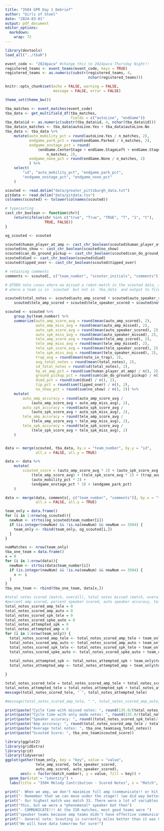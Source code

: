 ```yaml
---
title: "3504 GPR Day 1 Debrief"
author: "Girls of Steel"
date: "2024-03-01"
output: pdf_document
editor_options: 
  markdown: 
    wrap: 72
---
```


```r
library(devtools)
load_all("../tbaR")

event_code <- "2024paca" #change this to 2024paca Thursday Night!!
registered_teams <- event_teams(event_code, keys = TRUE)
registered_teams <- as.numeric(substr(registered_teams, 4, 
                                      nchar(registered_teams)))

knitr::opts_chunk$set(echo = FALSE, warning = FALSE, 
                      message = FALSE, error = FALSE)

theme_set(theme_bw())
```

```r
tba_matches <- event_matches(event_code)
tba_data <- get_multifield_df(tba_matches, 
                              fields = c("autoLine", "endGame"))
tba_data$id <- as.numeric(substr(tba_data$id, 4, nchar(tba_data$id)))
tba_data$n_matches <- tba_data$autoLine.Yes + tba_data$autoLine.No
tba_data <- tba_data %>%
    mutate(auto_mobility_pct = round(autoLine.Yes / n_matches, 2), 
           endgame_park_pct = round(endGame.Parked / n_matches, 2), 
           endgame_onstage_pct = round(
               (endGame.CenterStage + endGame.StageLeft + endGame.StageRight) /
                   n_matches, 2), 
           endgame_none_pct = round(endGame.None / n_matches, 2)
           ) %>%
    select(
        "id", "auto_mobility_pct", "endgame_park_pct", 
        "endgame_onstage_pct", "endgame_none_pct"
    )

scouted <- read.delim("data/greater_pittsburgh_data.txt")
pitdata <- read.delim("data/pitdata.tsv")
colnames(scouted) <- tolower(colnames(scouted))

# typecasting
cast_chr_boolean <- function(chr){
    return(ifelse(chr %in% c("true", "True", "TRUE", "T", "1", "t"), 
                  TRUE, FALSE))
}

og_scouted <- scouted

scouted$human_player_at_amp <- cast_chr_boolean(scouted$human_player_at_amp)
scouted$no_show <- cast_chr_boolean(scouted$no_show)
scouted$can_do_ground_pickup <- cast_chr_boolean(scouted$can_do_ground_pickup)
scouted$died <- cast_chr_boolean(scouted$died)
scouted$tipped_over <- cast_chr_boolean(scouted$tipped_over)

# retaining comments
comments <- scouted[, c("team_number", "scouter_initials", "comments")]

# @TODO note cases where we missed a robot-match in the scouted data, and cases 
# where a team is in `scouted` but not in `tba_data` and output to file

scouted$total_notes <- scouted$auto_amp_scored + scouted$auto_speaker_scored + 
    scouted$tele_amp_scored + scouted$tele_speaker_scored + scouted$note_in_trap

scouted <- scouted %>%
    group_by(team_number) %>%
    summarize(auto_amp_score_avg = round(mean(auto_amp_scored), 2), 
              auto_amp_miss_avg = round(mean(auto_amp_missed), 2), 
              auto_spk_score_avg = round(mean(auto_speaker_scored), 2), 
              auto_spk_miss_avg = round(mean(auto_speaker_missed), 2), 
              tele_amp_score_avg = round(mean(tele_amp_scored), 2), 
              tele_amp_miss_avg = round(mean(tele_amp_missed), 2), 
              tele_spk_score_avg = round(mean(tele_speaker_scored), 2), 
              tele_spk_miss_avg = round(mean(tele_speaker_missed), 2), 
              trap_avg = round(mean(note_in_trap), 2), 
              avg_total_notes = round(mean(total_notes), 2),
              sd_total_notes = round(sd(total_notes), 2),
              hp_at_amp_pct = round(sum(human_player_at_amp) / n(), 2), 
              ground_pickup_pct = round(sum(can_do_ground_pickup) / n(), 2), 
              died_pct = round(sum(died) / n(), 2), 
              tip_pct = round(sum(tipped_over) / n(), 2), 
              no_show_pct = round(sum(no_show) / n(), 2)) %>%
    mutate(
        auto_amp_accuracy = round(auto_amp_score_avg / 
            (auto_amp_score_avg + auto_amp_miss_avg), 2), 
        auto_spk_accuracy = round(auto_spk_score_avg /
            (auto_spk_score_avg + auto_spk_miss_avg), 2),
        tele_amp_accuracy = round(tele_amp_score_avg / 
            (tele_amp_score_avg + tele_amp_miss_avg), 2), 
        tele_spk_accuracy = round(tele_spk_score_avg /
            (tele_spk_score_avg + tele_spk_miss_avg), 2)
    )


data <- merge(scouted, tba_data, by.x = "team_number", by.y = "id", 
              all.x = FALSE, all.y = TRUE)

data <- data %>%
    mutate(
        scouted_score = (auto_amp_score_avg * 2) + (auto_spk_score_avg * 5) + 
            (tele_amp_score_avg) + (tele_spk_score_avg * 2) + (trap_avg * 5) + 
            (auto_mobility_pct * 2) + 
            (endgame_onstage_pct * 3) + (endgame_park_pct)
    )

data <- merge(data, comments[, c("team_number", "comments")], by.x = "team_number", by.y = "team_number", 
              all.x = FALSE, all.y = TRUE)
```

```r
team_only = data.frame()
for (i in 1:nrow(og_scouted)){
  newNum <- strtoi(og_scouted$team_number[i])
  if (is.integer(newNum) && !is.na(newNum) && newNum == 3504) {
    team_only <- rbind(team_only, og_scouted[i,])
  }
}

numMatches <- nrow(team_only)
tba_one_team = data.frame()
x = 0
for (i in 1:nrow(data)){
  newNum <- strtoi(data$team_number[i])
  if (is.integer(newNum) && !is.na(newNum) && newNum == 3504) {
    x <- i
  }
}
tba_one_team <- rbind(tba_one_team, data[x,])

#total notes scored (match, overall), total notes missed (match, overall), cycle time with missed, cycle time without missed
#percent amp scored, percent speaker scored, auto speaker accuracy, teleop speaker accuracy, teleop amp accuracy 
total_notes_scored_amp_tele = 0
total_notes_scored_amp_auto = 0
total_notes_scored_spk_tele = 0
total_notes_scored_spke_auto = 0
total_notes_attempted_spk = 0
total_notes_attempted_amp = 0
for (i in 1:nrow(team_only)) {
  total_notes_scored_amp_tele <- total_notes_scored_amp_tele + team_only$tele_amp_scored[i]
  total_notes_scored_amp_auto <- total_notes_scored_amp_auto + team_only$auto_amp_scored[i]
  total_notes_scored_spk_tele <- total_notes_scored_spk_tele + team_only$tele_speaker_scored[i]
  total_notes_scored_spke_auto <- total_notes_scored_spke_auto + team_only$auto_speaker_scored[i]
  
  total_notes_attempted_spk <- total_notes_attempted_spk + team_only$tele_speaker_scored[i] + team_only$tele_speaker_missed[i]
  total_notes_attempted_amp <- total_notes_attempted_amp + team_only$tele_amp_scored[i] + team_only$tele_amp_missed[i]

}

total_notes_scored_tele = total_notes_scored_amp_tele + total_notes_scored_spk_tele
total_notes_attempted_tele = total_notes_attempted_spk + total_notes_attempted_amp
message(total_notes_scored_tele, " ", total_notes_attempted_tele)

#message(total_notes_scored_amp_tele, " ", total_notes_scored_amp_auto, " ", total_notes_scored_spk_tele, " ", total_notes_scored_spke_auto, " ", #total_notes_attempted_spk, " ", total_notes_attempted_amp)

print(paste("Cycle time with missed notes: ", round(135.0/(total_notes_attempted_tele/6), 3)))
print(paste("Cycle time with only made notes: ", round(135.0/(total_notes_scored_tele/6), 3)))
print(paste("Speaker accuracy: ", round((total_notes_scored_spk_tele)/(total_notes_attempted_spk), 3)))
print(paste("Amp accuracy: ", round(total_notes_scored_amp_tele / total_notes_attempted_amp)))
print(paste("Average total notes: ", tba_one_team$avg_total_notes))
print(paste("Scouted Score: ", tba_one_team$scouted_score))

library(ggplot2)
library(gridExtra)
library(grid)
library(tidyverse)
ggplot(gather(team_only, key = "key", value = "value", 
              tele_amp_scored, tele_speaker_scored, 
              auto_amp_scored, auto_speaker_scored), 
       aes(x = factor(match_number), y = value, fill = key)) + 
  geom_bar(stat = "identity") + 
  labs(title = "3504 Melody Contribution - Scored Notes", x = "Match", y = "Note")

print("- When we amp, we don't maximize full amp (communicate!! or hit speaker)") 
print("- Remember that we can move under the stage!! (we did way better in later matches)") 
print("- Our highest match was match 33. There were a lot of variables that went into ")
print("this, but we were a *phenomenal* speaker bot then")
print("- COMMUNICATE!!! At the ISR matches, most good teams were ")
print("speaker teams because amp teams didn't have effective communication")
print("- General note: Scouting is currently miles better than it was 8am Friday.")
print("We will have data tomorrow for sure!")
```